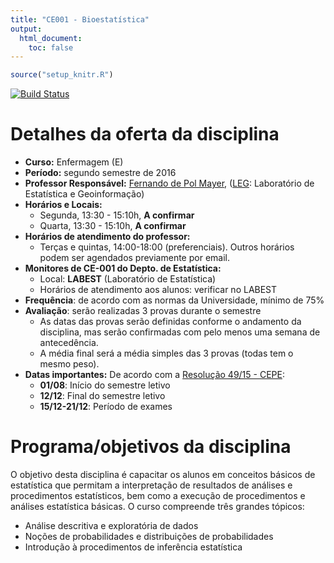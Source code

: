 ```yaml
---
title: "CE001 - Bioestatística"
output:
  html_document:
    toc: false
---
```


```r
source("setup_knitr.R")
```

[![Build Status](https://travis-ci.org/fernandomayer/ce001e-2016-2.svg)](https://travis-ci.org/fernandomayer/ce001e-2016-2)

<!-- <div class="alert alert-danger" role="alert"> **ATENÇÃO!** Aqui é um -->
<!-- espaço para avisos. Comente quando não utilizar. </div> -->

# Detalhes da oferta da disciplina

- **Curso:** Enfermagem (E)
- **Período:** segundo semestre de 2016
- **Professor Responsável:** [Fernando de Pol Mayer][], ([LEG][]:
  Laboratório de Estatística e Geoinformação)
- **Horários e Locais:**
    - Segunda, 13:30 - 15:10h, **A confirmar**
    - Quarta, 13:30 - 15:10h, **A confirmar**
- **Horários de atendimento do professor:**
    - Terças e quintas, 14:00-18:00 (preferenciais). Outros horários
      podem ser agendados previamente por email.
- **Monitores de CE-001 do Depto. de Estatística:**
    - Local: **LABEST** (Laboratório de Estatística)
    - Horários de atendimento aos alunos: verificar no LABEST
- **Frequência**: de acordo com as normas da Universidade, mínimo de 75%
- **Avaliação**: serão realizadas 3 provas durante o semestre
    - As datas das provas serão definidas conforme o andamento da
      disciplina, mas serão confirmadas com pelo menos uma semana de
      antecedência.
    - A média final será a média simples das 3 provas (todas tem o mesmo
      peso).
- **Datas importantes:** De acordo com a [Resolução 49/15 - CEPE][]:
    - **01/08**: Início do semestre letivo
    - **12/12**: Final do semestre letivo
    - **15/12-21/12**: Período de exames

# Programa/objetivos da disciplina

O objetivo desta disciplina é capacitar os alunos em conceitos básicos
de estatística que permitam a interpretação de resultados de análises e
procedimentos estatísticos, bem como a execução de procedimentos e
análises estatística básicas. O curso compreende três grandes tópicos:

- Análise descritiva e exploratória de dados
- Noções de probabilidades e distribuições de probabilidades
- Introdução à procedimentos de inferência estatística

<!-- - **Avaliação**: sabatinas, aplicadas ao final de um módulo da disciplina -->
<!--     - As sabatinas são provas menores, e com conteúdo específico -->
<!--     - O número de sabatinas em um semestre pode variar conforme o -->
<!--       andamento da disciplina (geralmente entre 6 e 10) -->
<!--     - As datas das sabtinas serão definidas durante o semestre, e sempre -->
<!--       será avisado com antecedência -->
<!--     - A média final será a média das 75% maiores notas (as 25% menores -->
<!--       notas serão descartadas) -->
<!--     - **Importante**: nas sabatinas não há segunda chamada. Ao perder -->
<!--       uma sabatina, a nota é 0, e automaticamente estará dentro das 25% -->
<!--       menores notas que serão excluídas para o cálculo da média final -->

<!-- links -->

[Fernando de Pol Mayer]: https://fernandomayer.github.io
[LEG]: http://www.leg.ufpr.br
[Resolução 49/15 - CEPE]: http://www.ufpr.br/soc/descarregar_arquivo.php?cod=1064
